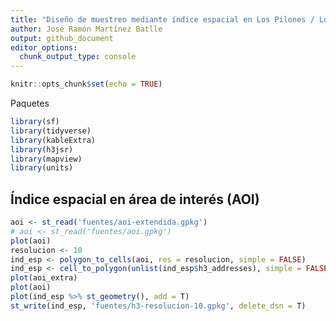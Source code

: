 ```yaml
---
title: "Diseño de muestreo mediante índice espacial en Los Pilones / Los Boquerones <br> Asignaturas biogeografía y geomorfología, UASD"
author: José Ramón Martínez Batlle
output: github_document
editor_options: 
  chunk_output_type: console
---
```


```r
knitr::opts_chunk$set(echo = TRUE)
```

Paquetes

```r
library(sf)
library(tidyverse)
library(kableExtra)
library(h3jsr)
library(mapview)
library(units)
```

## Índice espacial en área de interés (AOI)

```r
aoi <- st_read('fuentes/aoi-extendida.gpkg')
# aoi <- st_read('fuentes/aoi.gpkg')
plot(aoi)
resolucion <- 10
ind_esp <- polygon_to_cells(aoi, res = resolucion, simple = FALSE)
ind_esp <- cell_to_polygon(unlist(ind_esp$h3_addresses), simple = FALSE)
plot(aoi_extra)
plot(aoi)
plot(ind_esp %>% st_geometry(), add = T)
st_write(ind_esp, 'fuentes/h3-resolucion-10.gpkg', delete_dsn = T)
```

```r

```

